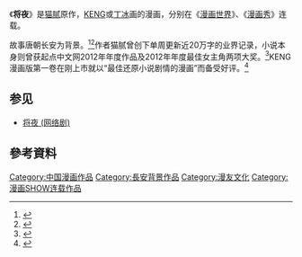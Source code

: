 {{expand|time=2015-04-23T09:28:57+00:00}}
{{otheruses|subject=漫畫《將夜》|將夜}}
《'''将夜'''》是[[猫腻|猫腻]]原作，[[KENG|KENG]]或[[丁冰|丁冰]]画的漫画，分别在《[[漫画世界|漫画世界]]》、《[[漫画秀|漫画秀]]》连载。

故事唐朝长安为背景。<ref>{{Cite news|url=http://news.comicyu.com/2012/12/10/96621.html|title=热门小说改编 《将夜》登陆《漫画秀》|language=zh-cn|publisher=漫域联播|author=小米|date=2012年12月10日|accessdate=2015-04-23|archive-date=2019-09-11|archive-url=https://web.archive.org/web/20190911004219/http://news.comicyu.com/2012/12/10/96621.html|dead-url=no}}</ref><ref>{{Cite news|url=http://news.ifeng.com/gundong/detail_2012_12/07/19942146_0.shtml|title=小说《将夜》漫画版强势登陆《漫画秀》|language=zh-cn|publisher=凤凰网|author=谢正宜|date=2012年12月7日|accessdate=2015-04-23|archive-date=2018-10-16|archive-url=https://web.archive.org/web/20181016165357/http://news.ifeng.com/gundong/detail_2012_12/07/19942146_0.shtml|dead-url=no}}</ref>作者猫腻曾创下单周更新近20万字的业界记录，小说本身则曾获起点中文网2012年年度作品及2012年年度最佳女主角两项大奖。<ref>{{Cite news|url=http://www.dogame.com.cn/gamerc/new_10190&275.html|title=大唐最强小兵发家史——起点千万级小说《将夜》改编漫画上市|language=zh-cn|publisher=Dogame游戏兵工厂|author=游戏兵工厂|date=2014年9月26日|accessdate=2015-04-23}}{{dead link|date=2017年12月 |bot=InternetArchiveBot |fix-attempted=yes }}</ref>KENG漫画版第一卷在刚上市就以“最佳还原小说剧情的漫画”而备受好评。<ref>{{Cite news|url=http://www.dogame.com.cn/gamerc/new_10189.html|title=书生，刺客，长安无间江湖行！——《将夜》漫画版单行本第2卷即将上市！|language=zh-cn|publisher=Dogame游戏兵工厂|author=游戏兵工厂|date=2014年9月26日|accessdate=2015-04-23|archive-date=2018-10-16|archive-url=https://web.archive.org/web/20181016165549/http://www.dogame.com.cn/gamerc/new_10189.html|dead-url=no}}</ref>

== 参见 ==
*[[将夜_(网络剧)|将夜 (网络剧)]]

==參考資料==
{{Reflist}}

[[Category:中国漫画作品|Category:中国漫画作品]]
[[Category:長安背景作品|Category:長安背景作品]]
[[Category:漫友文化|Category:漫友文化]]
[[Category:漫画SHOW连载作品|Category:漫画SHOW连载作品]]